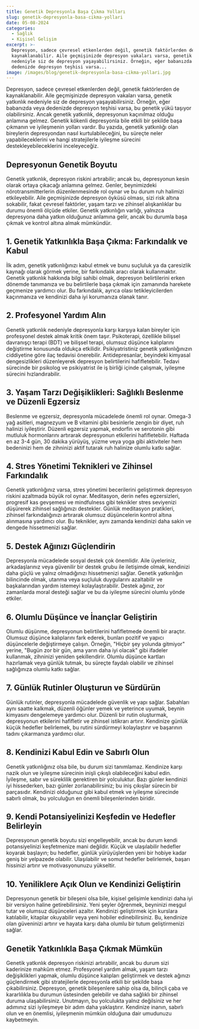 ```yaml
---
title: Genetik Depresyonla Başa Çıkma Yolları
slug: genetik-depresyonla-basa-cikma-yollari
date: 05-08-2024
categories:
  - Sağlık
  - Kişisel Gelişim
excerpt: >-
  Depresyon, sadece çevresel etkenlerden değil, genetik faktörlerden de
  kaynaklanabilir. Aile geçmişinizde depresyon vakaları varsa, genetik yatkınlık
  nedeniyle siz de depresyon yaşayabilirsiniz. Örneğin, eğer babanızda veya
  dedenizde depresyon teşhisi varsa...
image: /images/blog/genetik-depresyonla-basa-cikma-yollari.jpg
---
```


Depresyon, sadece çevresel etkenlerden değil, genetik faktörlerden de kaynaklanabilir. Aile geçmişinizde depresyon vakaları varsa, genetik yatkınlık nedeniyle siz de depresyon yaşayabilirsiniz. Örneğin, eğer babanızda veya dedenizde depresyon teşhisi varsa, bu genetik yükü taşıyor olabilirsiniz. Ancak genetik yatkınlık, depresyonun kaçınılmaz olduğu anlamına gelmez. Genetik kökenli depresyonla bile etkili bir şekilde başa çıkmanın ve iyileşmenin yolları vardır. Bu yazıda, genetik yatkınlığı olan bireylerin depresyondan nasıl kurtulabileceğini, bu süreçte neler yapabileceklerini ve hangi stratejilerle iyileşme sürecini destekleyebileceklerini inceleyeceğiz.

## Depresyonun Genetik Boyutu

Genetik yatkınlık, depresyon riskini artırabilir; ancak bu, depresyonun kesin olarak ortaya çıkacağı anlamına gelmez. Genler, beynimizdeki nörotransmitterlerin düzenlenmesinde rol oynar ve bu durum ruh halimizi etkileyebilir. Aile geçmişinizde depresyon öyküsü olması, sizi risk altına sokabilir, fakat çevresel faktörler, yaşam tarzı ve zihinsel alışkanlıklar bu durumu önemli ölçüde etkiler. Genetik yatkınlığın varlığı, yalnızca depresyona daha yatkın olduğunuz anlamına gelir, ancak bu durumla başa çıkmak ve kontrol altına almak mümkündür.

## 1. Genetik Yatkınlıkla Başa Çıkma: Farkındalık ve Kabul

İlk adım, genetik yatkınlığınızı kabul etmek ve bunu suçluluk ya da çaresizlik kaynağı olarak görmek yerine, bir farkındalık aracı olarak kullanmaktır. Genetik yatkınlık hakkında bilgi sahibi olmak, depresyon belirtilerini erken dönemde tanımanıza ve bu belirtilerle başa çıkmak için zamanında harekete geçmenize yardımcı olur. Bu farkındalık, ayrıca olası tetikleyicilerden kaçınmanıza ve kendinizi daha iyi korumanıza olanak tanır.

## 2. Profesyonel Yardım Alın

Genetik yatkınlık nedeniyle depresyonla karşı karşıya kalan bireyler için profesyonel destek almak kritik önem taşır. Psikoterapi, özellikle bilişsel davranışçı terapi (BDT) ve bilişsel terapi, olumsuz düşünce kalıplarını değiştirme konusunda oldukça etkilidir. Psikiyatristiniz genetik yatkınlığınızın ciddiyetine göre ilaç tedavisi önerebilir. Antidepresanlar, beyindeki kimyasal dengesizlikleri düzenleyerek depresyon belirtilerini hafifletebilir. Tedavi sürecinde bir psikolog ve psikiyatrist ile iş birliği içinde çalışmak, iyileşme sürecini hızlandırabilir.

## 3. Yaşam Tarzı Değişiklikleri: Sağlıklı Beslenme ve Düzenli Egzersiz

Beslenme ve egzersiz, depresyonla mücadelede önemli rol oynar. Omega-3 yağ asitleri, magnezyum ve B vitamini gibi besinlerle zengin bir diyet, ruh halinizi iyileştirir. Düzenli egzersiz yapmak, endorfin ve serotonin gibi mutluluk hormonlarını artırarak depresyonun etkilerini hafifletebilir. Haftada en az 3-4 gün, 30 dakika yürüyüş, yüzme veya yoga gibi aktiviteler hem bedeninizi hem de zihninizi aktif tutarak ruh halinize olumlu katkı sağlar.

## 4. Stres Yönetimi Teknikleri ve Zihinsel Farkındalık

Genetik yatkınlığınız varsa, stres yönetimi becerilerini geliştirmek depresyon riskini azaltmada büyük rol oynar. Meditasyon, derin nefes egzersizleri, progresif kas gevşemesi ve mindfulness gibi teknikler stres seviyenizi düşürerek zihinsel sağlığınızı destekler. Günlük meditasyon pratikleri, zihinsel farkındalığınızı artırarak olumsuz düşüncelerin kontrol altına alınmasına yardımcı olur. Bu teknikler, aynı zamanda kendinizi daha sakin ve dengede hissetmenizi sağlar.

## 5. Destek Ağınızı Güçlendirin

Depresyonla mücadelede sosyal destek çok önemlidir. Aile üyeleriniz, arkadaşlarınız veya güvenilir bir destek grubu ile iletişimde olmak, kendinizi daha güçlü ve yalnız olmadığınızı hissetmenizi sağlar. Genetik yatkınlığın bilincinde olmak, utanma veya suçluluk duygularını azaltabilir ve başkalarından yardım istemeyi kolaylaştırabilir. Destek ağınız, zor zamanlarda moral desteği sağlar ve bu da iyileşme sürecini olumlu yönde etkiler.

## 6. Olumlu Düşünce ve İnançlar Geliştirin

Olumlu düşünme, depresyonun belirtilerini hafifletmede önemli bir araçtır. Olumsuz düşünce kalıplarını fark ederek, bunları pozitif ve yapıcı düşüncelerle değiştirmeye çalışın. Örneğin, "Hiçbir şey yolunda gitmiyor" yerine, "Bugün zor bir gün, ama yarın daha iyi olacak" gibi ifadeler kullanmak, zihninizi yeniden şekillendirir. Olumlu düşünce kartları hazırlamak veya günlük tutmak, bu süreçte faydalı olabilir ve zihinsel sağlığınıza olumlu katkı sağlar.

## 7. Günlük Rutinler Oluşturun ve Sürdürün

Günlük rutinler, depresyonla mücadelede güvenlik ve yapı sağlar. Sabahları aynı saatte kalkmak, düzenli öğünler yemek ve yeterince uyumak, beynin kimyasını dengelemeye yardımcı olur. Düzenli bir rutin oluşturmak, depresyonun etkilerini hafifletir ve zihinsel istikrarı artırır. Kendinize günlük küçük hedefler belirlemek, bu rutini sürdürmeyi kolaylaştırır ve başarının tadını çıkarmanıza yardımcı olur.

## 8. Kendinizi Kabul Edin ve Sabırlı Olun

Genetik yatkınlığınız olsa bile, bu durum sizi tanımlamaz. Kendinize karşı nazik olun ve iyileşme sürecinin inişli çıkışlı olabileceğini kabul edin. İyileşme, sabır ve süreklilik gerektiren bir yolculuktur. Bazı günler kendinizi iyi hissederken, bazı günler zorlanabilirsiniz; bu iniş çıkışlar sürecin bir parçasıdır. Kendinizi olduğunuz gibi kabul etmek ve iyileşme sürecinde sabırlı olmak, bu yolculuğun en önemli bileşenlerinden biridir.

## 9. Kendi Potansiyelinizi Keşfedin ve Hedefler Belirleyin

Depresyonun genetik boyutu sizi engelleyebilir, ancak bu durum kendi potansiyelinizi keşfetmenize mani değildir. Küçük ve ulaşılabilir hedefler koyarak başlayın; bu hedefler, günlük yürüyüşlerden yeni bir hobiye kadar geniş bir yelpazede olabilir. Ulaşılabilir ve somut hedefler belirlemek, başarı hissinizi artırır ve motivasyonunuzu yükseltir.

## 10. Yeniliklere Açık Olun ve Kendinizi Geliştirin

Depresyonun genetik bir bileşeni olsa bile, kişisel gelişimle kendinizi daha iyi bir versiyon haline getirebilirsiniz. Yeni şeyler öğrenmek, beyninizi meşgul tutar ve olumsuz düşünceleri azaltır. Kendinizi geliştirmek için kurslara katılabilir, kitaplar okuyabilir veya yeni hobiler edinebilirsiniz. Bu, kendinize olan güveninizi artırır ve hayata karşı daha olumlu bir tutum geliştirmenizi sağlar.

## Genetik Yatkınlıkla Başa Çıkmak Mümkün

Genetik yatkınlık depresyon riskinizi artırabilir, ancak bu durum sizi kaderinize mahkûm etmez. Profesyonel yardım almak, yaşam tarzı değişiklikleri yapmak, olumlu düşünce kalıpları geliştirmek ve destek ağınızı güçlendirmek gibi stratejilerle depresyonla etkili bir şekilde başa çıkabilirsiniz. Depresyon, genetik bileşenlere sahip olsa da, bilinçli çaba ve kararlılıkla bu durumun üstesinden gelebilir ve daha sağlıklı bir zihinsel duruma ulaşabilirsiniz. Unutmayın, bu yolculukta yalnız değilsiniz ve her adımınız sizi iyileşmeye bir adım daha yaklaştırır. Kendinize inanın, sabırlı olun ve en önemlisi, iyileşmenin mümkün olduğuna dair umudunuzu kaybetmeyin.
